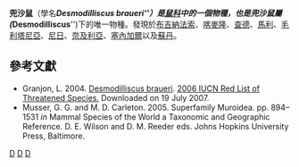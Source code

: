 {{Speciesbox
| taxon = Desmodilliscus braueri
| fossil_range = 晚[[更新世|更新世]] - 現今
| status = LC
| status_system = IUCN
| parent_authority = Wettstein, 1916
| authority = Wettstein, 1916
| synonyms = 
}}

'''兜沙鼠'''（學名'''''Desmodilliscus braueri'''''）是[[鼠科|鼠科]]中的一個物種，也是'''兜沙鼠屬'''('''''Desmodilliscus''''')下的唯一物種。發現於[[布吉納法索|布吉納法索]]、[[喀麥隆|喀麥隆]]、[[查德|查德]]、[[馬利|馬利]]、[[毛利塔尼亞|毛利塔尼亞]]、[[尼日|尼日]]、[[奈及利亞|奈及利亞]]、[[塞內加爾|塞內加爾]]以及[[蘇丹|蘇丹]]。

== 參考文獻 ==
* Granjon, L. 2004. [http://www.iucnredlist.org/search/details.php/6508/all Desmodilliscus braueri]. [http://www.iucnredlist.org 2006 IUCN Red List of Threatened Species. ]{{Wayback|url=http://www.iucnredlist.org/ |date=20180508171911 }} Downloaded on 19 July 2007.
* Musser, G. G. and M. D. Carleton. 2005. Superfamily Muroidea. pp. 894–1531 ''in'' Mammal Species of the World a Taxonomic and Geographic Reference. D. E. Wilson and D. M. Reeder eds. Johns Hopkins University Press, Baltimore.
{{Taxonbar|from=Q72548}}

[[Category:IUCN红色名录无危物种|D]]
[[Category:兜沙鼠屬|D]]
[[Category:1916年描述的动物|D]]